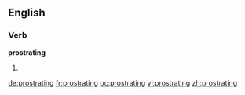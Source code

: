 ==English==

===Verb===
'''prostrating'''

# {{present participle of|[[prostrate]]}}

[[de:prostrating]]
[[fr:prostrating]]
[[oc:prostrating]]
[[vi:prostrating]]
[[zh:prostrating]]